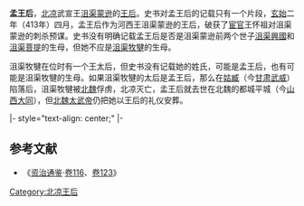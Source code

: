 {{no footnotes|time=2018-01-20T11:11:26+00:00}}
'''孟王后'''，[[北凉|北凉]]武宣王[[沮渠蒙逊|沮渠蒙逊]]的[[王后|王后]]。史书对孟王后的记载只有一个片段，[[玄始|玄始]]二年（413年）四月，孟王后作为河西王沮渠蒙逊的王后，破获了[[宦官|宦官]]王怀祖对沮渠蒙逊的刺杀预谋。史书没有明确记载孟王后是否是沮渠蒙逊前两个世子[[沮渠興國|沮渠興國]]和[[沮渠菩提|沮渠菩提]]的生母，但她不应是[[沮渠牧犍|沮渠牧犍]]的生母。

沮渠牧犍在位时有一个王太后，但史书没有记载她的姓氏，可能是孟王后，也有可能是沮渠牧犍的生母。如果沮渠牧犍的太后是孟王后，那么在[[姑臧|姑臧]]（今[[甘肃|甘肃]][[武威|武威]]）陷落后，沮渠牧犍被[[北魏|北魏]]俘虏，北凉灭亡，孟王后就去世在北魏的都城平城（今[[山西|山西]][[大同市|大同]]），但[[北魏太武帝|北魏太武帝]]仍把她以王后的礼仪安葬。

{{start box}}
|- style="text-align: center;"
{{s-bef|before=[[后凉|后凉]][[石王后|石王后]]}}
{{s-ttl|rows=2|title=[[:category:北凉王后|北凉王后]]<ref>关于凉王[[段业|段业]]，史书没有提及他立有王后，只说他的[[段业夫人|妻]]儿在[[后秦|后秦]]的都城[[长安|长安]]，所以孟王后作为北凉第一任王后</ref>|years=401年—433年？}}
{{s-aft|rows=2|after=[[李敬受|李王后]]}}
|-
{{s-bef|before=[[南凉|南凉]][[折掘王后|折掘王后]]}}
{{end box}} 

==参考文献==
*《[[资治通鉴|资治通鉴]]·[[s:資治通鑑/卷116|卷116]]、[[s:資治通鑑/卷123|卷123]]》
<references/>

{{十六國涼國及夏國皇后}}

[[Category:北凉王后|Category:北凉王后]]